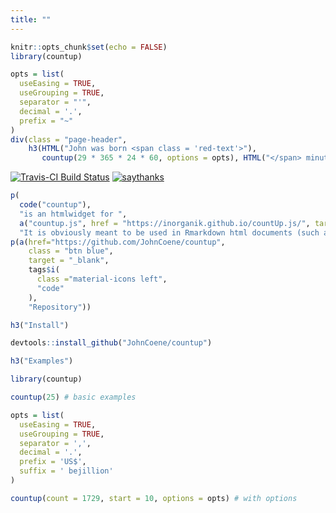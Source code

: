 ```yaml
---
title: ""
---
```


```r
knitr::opts_chunk$set(echo = FALSE)
library(countup)
```

<main>
<div class = "container">

```r
opts = list(
  useEasing = TRUE, 
  useGrouping = TRUE, 
  separator = "'", 
  decimal = '.',
  prefix = "~"
)
div(class = "page-header",
    h3(HTML("John was born <span class = 'red-text'>"), 
       countup(29 * 365 * 24 * 60, options = opts), HTML("</span> minutes ago.")))
```

[![Travis-CI Build Status](https://travis-ci.org/JohnCoene/countup.svg?branch=master)](https://travis-ci.org/JohnCoene/countup)
[![saythanks](https://img.shields.io/badge/say-thanks-ff69b4.svg)](https://saythanks.io/to/JohnCoene)

```r
p(
  code("countup"), 
  "is an htmlwidget for ",
  a("countup.js", href = "https://inorganik.github.io/countUp.js/", target = "_blank"), 
  "It is obviously meant to be used in Rmarkdown html documents (such as this very website).")
p(a(href="https://github.com/JohnCoene/countup", 
    class = "btn blue",
    target = "_blank",
    tags$i(
      class ="material-icons left",
      "code"
    ),
    "Repository"))
```

```r
h3("Install")
```

```r
devtools::install_github("JohnCoene/countup")
```

```r
h3("Examples")
```

```r
library(countup)

countup(25) # basic examples

opts = list(
  useEasing = TRUE, 
  useGrouping = TRUE, 
  separator = ',', 
  decimal = '.', 
  prefix = 'US$', 
  suffix = ' bejillion' 
)

countup(count = 1729, start = 10, options = opts) # with options
```

</div>
</main>